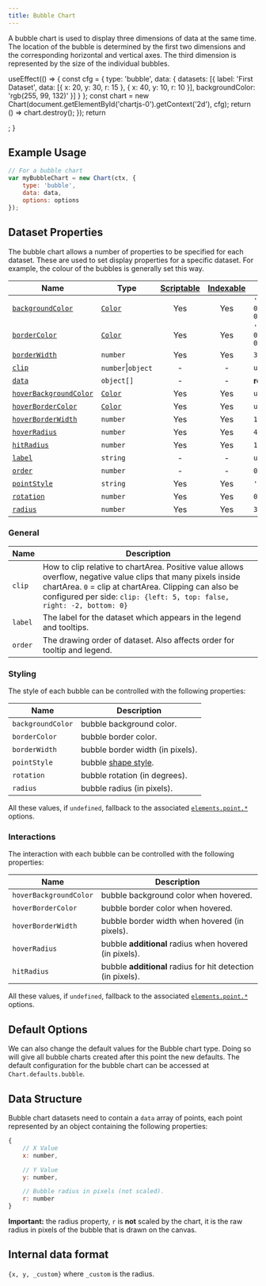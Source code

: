 ```yaml
---
title: Bubble Chart
---
```


A bubble chart is used to display three dimensions of data at the same time. The location of the bubble is determined by the first two dimensions and the corresponding horizontal and vertical axes. The third dimension is represented by the size of the individual bubbles.


  useEffect(() => {
    const cfg = {
      type: 'bubble',
      data: {
        datasets: [{
          label: 'First Dataset',
          data: [{
            x: 20,
            y: 30,
            r: 15
          }, {
            x: 40,
            y: 10,
            r: 10
          }],
          backgroundColor: 'rgb(255, 99, 132)'
        }]
      }
    };
    const chart = new Chart(document.getElementById('chartjs-0').getContext('2d'), cfg);
    return () => chart.destroy();
  });
  return <div className="chartjs-wrapper"><canvas id="chartjs-0" className="chartjs"></canvas></div>;
}

<ExampleChart/>

## Example Usage

```javascript
// For a bubble chart
var myBubbleChart = new Chart(ctx, {
    type: 'bubble',
    data: data,
    options: options
});
```

## Dataset Properties

The bubble chart allows a number of properties to be specified for each dataset. These are used to set display properties for a specific dataset. For example, the colour of the bubbles is generally set this way.

| Name | Type | [Scriptable](../general/options.md#scriptable-options) | [Indexable](../general/options.md#indexable-options) | Default
| ---- | ---- | :----: | :----: | ----
| [`backgroundColor`](#styling) | [`Color`](../general/colors.md) | Yes | Yes | `'rgba(0, 0, 0, 0.1)'`
| [`borderColor`](#styling) | [`Color`](../general/colors.md) | Yes | Yes | `'rgba(0, 0, 0, 0.1)'`
| [`borderWidth`](#styling) | `number` | Yes | Yes | `3`
| [`clip`](#general) | `number`\|`object` | - | - | `undefined`
| [`data`](#data-structure) | `object[]` | - | - | **required**
| [`hoverBackgroundColor`](#interactions) | [`Color`](../general/colors.md) | Yes | Yes | `undefined`
| [`hoverBorderColor`](#interactions) | [`Color`](../general/colors.md) | Yes | Yes | `undefined`
| [`hoverBorderWidth`](#interactions) | `number` | Yes | Yes | `1`
| [`hoverRadius`](#interactions) | `number` | Yes | Yes | `4`
| [`hitRadius`](#interactions) | `number` | Yes | Yes | `1`
| [`label`](#general) | `string` | - | - | `undefined`
| [`order`](#general) | `number` | - | - | `0`
| [`pointStyle`](#styling) | `string` | Yes | Yes | `'circle'`
| [`rotation`](#styling) | `number` | Yes | Yes | `0`
| [`radius`](#styling) | `number` | Yes | Yes | `3`

### General

| Name | Description
| ---- | ----
| `clip` | How to clip relative to chartArea. Positive value allows overflow, negative value clips that many pixels inside chartArea. `0` = clip at chartArea. Clipping can also be configured per side: `clip: {left: 5, top: false, right: -2, bottom: 0}`
| `label` | The label for the dataset which appears in the legend and tooltips.
| `order` | The drawing order of dataset. Also affects order for tooltip and legend.

### Styling

The style of each bubble can be controlled with the following properties:

| Name | Description
| ---- | ----
| `backgroundColor` | bubble background color.
| `borderColor` | bubble border color.
| `borderWidth` | bubble border width (in pixels).
| `pointStyle` | bubble [shape style](../configuration/elements#point-styles).
| `rotation` | bubble rotation (in degrees).
| `radius` | bubble radius (in pixels).

All these values, if `undefined`, fallback to the associated [`elements.point.*`](../configuration/elements.md#point-configuration) options.

### Interactions

The interaction with each bubble can be controlled with the following properties:

| Name | Description
| ---- | -----------
| `hoverBackgroundColor` | bubble background color when hovered.
| `hoverBorderColor` | bubble border color when hovered.
| `hoverBorderWidth` | bubble border width when hovered (in pixels).
| `hoverRadius` | bubble **additional** radius when hovered (in pixels).
| `hitRadius` | bubble **additional** radius for hit detection (in pixels).

All these values, if `undefined`, fallback to the associated [`elements.point.*`](../configuration/elements.md#point-configuration) options.

## Default Options

We can also change the default values for the Bubble chart type. Doing so will give all bubble charts created after this point the new defaults. The default configuration for the bubble chart can be accessed at `Chart.defaults.bubble`.

## Data Structure

Bubble chart datasets need to contain a `data` array of points, each point represented by an object containing the following properties:

```javascript
{
    // X Value
    x: number,

    // Y Value
    y: number,

    // Bubble radius in pixels (not scaled).
    r: number
}
```

**Important:** the radius property, `r` is **not** scaled by the chart, it is the raw radius in pixels of the bubble that is drawn on the canvas.

## Internal data format

`{x, y, _custom}` where `_custom` is the radius.
